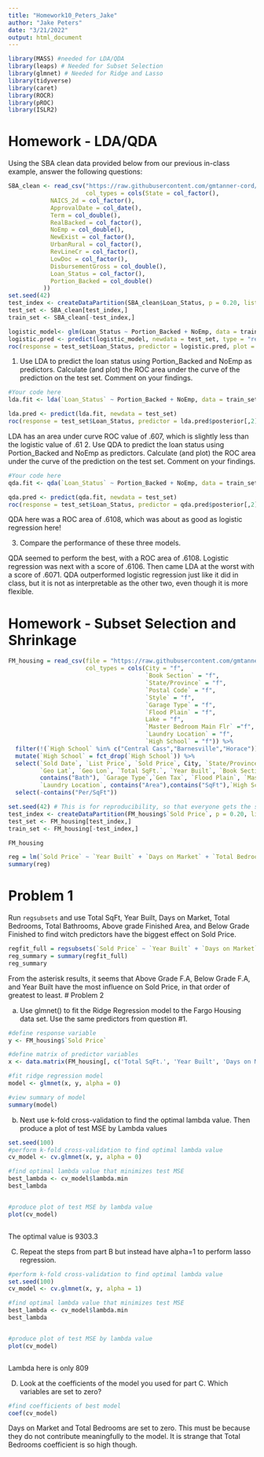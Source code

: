 ---
title: "Homework10_Peters_Jake"
author: "Jake Peters"
date: "3/21/2022"
output: html_document
---

```{r setup, include=FALSE}
library(MASS) #needed for LDA/QDA
library(leaps) # Needed for Subset Selection
library(glmnet) # Needed for Ridge and Lasso
library(tidyverse)
library(caret)
library(ROCR)
library(pROC)
library(ISLR2)
```


# Homework - LDA/QDA
Using the SBA clean data provided below from our previous in-class example, answer the following questions:
```{r}
SBA_clean <- read_csv("https://raw.githubusercontent.com/gmtanner-cord/DATA318/master/Original%20Data/SBA_clean.csv",
                      col_types = cols(State = col_factor(),
            NAICS_2d = col_factor(),
            ApprovalDate = col_date(),
            Term = col_double(),
            RealBacked = col_factor(),
            NoEmp = col_double(),
            NewExist = col_factor(),
            UrbanRural = col_factor(),
            RevLineCr = col_factor(),
            LowDoc = col_factor(),
            DisbursementGross = col_double(),
            Loan_Status = col_factor(),
            Portion_Backed = col_double()
          ))
set.seed(42)
test_index <- createDataPartition(SBA_clean$Loan_Status, p = 0.20, list = FALSE)
test_set <- SBA_clean[test_index,]
train_set <- SBA_clean[-test_index,]

logistic_model<- glm(Loan_Status ~ Portion_Backed + NoEmp, data = train_set, family = binomial)
logistic.pred <- predict(logistic_model, newdata = test_set, type = "response")
roc(response = test_set$Loan_Status, predictor = logistic.pred, plot = TRUE)
```

1. Use LDA to predict the loan status using Portion_Backed and NoEmp as predictors. Calculate (and plot) the ROC area under the curve of the prediction on the test set. Comment on your findings.
```{r}
#Your code here
lda.fit <- lda(`Loan_Status` ~ Portion_Backed + NoEmp, data = train_set)

lda.pred <- predict(lda.fit, newdata = test_set)
roc(response = test_set$Loan_Status, predictor = lda.pred$posterior[,2], plot = TRUE)
```
LDA has an area under curve ROC value of .607, which is slightly less than the logistic value of .61
2. Use QDA to predict the loan status using Portion_Backed and NoEmp as predictors. Calculate (and plot) the ROC area under the curve of the prediction on the test set. Comment on your findings.

```{r}
#Your code here
qda.fit <- qda(`Loan_Status` ~ Portion_Backed + NoEmp, data = train_set)

qda.pred <- predict(qda.fit, newdata = test_set)
roc(response = test_set$Loan_Status, predictor = qda.pred$posterior[,2], plot = TRUE)
```
QDA here was a ROC area of .6108, which was about as good as logistic regression here!

3. Compare the performance of these three models.

QDA seemed to perform the best, with a ROC area of .6108. Logistic regression was next with a score of .6106. Then came LDA at the worst with a score of .6071. QDA outperformed logistic regression just like it did in class, but it is not as interpretable as the other two, even though it is more flexible.

# Homework - Subset Selection and Shrinkage

```{r}
FM_housing = read_csv(file = "https://raw.githubusercontent.com/gmtanner-cord/DATA318/master/Original%20Data/FM_housing.csv",
                      col_types = cols(City = "f",
                                       `Book Section` = "f",
                                       `State/Province` = "f",
                                       `Postal Code` = "f",
                                       `Style` = "f",
                                       `Garage Type` = "f",
                                       `Flood Plain` = "f",
                                       Lake = "f",
                                       `Master Bedroom Main Flr` ="f",
                                       `Laundry Location` = "f",
                                       `High School` = "f")) %>%
  filter(!(`High School` %in% c("Central Cass","Barnesville","Horace"))) %>%
  mutate(`High School` = fct_drop(`High School`)) %>%
  select(`Sold Date`, `List Price`, `Sold Price`, City, `State/Province`, `Postal Code`,
         `Geo Lat`, `Geo Lon`, `Total SqFt.`, `Year Built`, `Book Section`, Style, `Total Bedrooms`,
         contains("Bath"), `Garage Type`,`Gen Tax`, `Flood Plain`, `Master Bedroom Main Flr`, Lake,
         `Laundry Location`, contains("Area"),contains("SqFt"),`High School`,`Days on Market`) %>%
  select(-contains("Per/SqFt"))

set.seed(42) # This is for reproducibility, so that everyone gets the same answers.
test_index <- createDataPartition(FM_housing$`Sold Price`, p = 0.20, list = FALSE)
test_set <- FM_housing[test_index,]
train_set <- FM_housing[-test_index,]

FM_housing
```
```{r}
reg = lm(`Sold Price` ~ `Year Built` + `Days on Market` + `Total Bedrooms` + `Total Bathrooms` + `Above Grade Finished Area` + `Below Grade Finished Area`, data = FM_housing)
summary(reg)

```

# Problem 1

Run `regsubsets` and use Total SqFt, Year Built, Days on Market, Total Bedrooms, Total Bathrooms, Above grade Finished Area, and Below Grade Finished to find witch predictors have the biggest effect on Sold Price.
```{r}
regfit_full = regsubsets(`Sold Price` ~ `Year Built` + `Days on Market` + `Total Bedrooms` + `Total Bathrooms` + `Above Grade Finished Area` + `Below Grade Finished Area`, data = FM_housing, nvmax = 19)
reg_summary = summary(regfit_full)
reg_summary 

```
From the asterisk results, it seems that Above Grade F.A, Below Grade F.A, and Year Built have the most influence on Sold Price, in that order of greatest to least.
# Problem 2

a) Use glmnet() to fit the Ridge Regression model to the Fargo Housing data set. Use the same predictors from question #1.

```{r}
#define response variable
y <- FM_housing$`Sold Price`

#define matrix of predictor variables
x <- data.matrix(FM_housing[, c('Total SqFt.', 'Year Built', 'Days on Market', 'Total Bedrooms', 'Total Bathrooms', 'Above Grade Finished Area', 'Below Grade Finished Area')])

#fit ridge regression model
model <- glmnet(x, y, alpha = 0)

#view summary of model
summary(model)


```


b) Next use k-fold cross-validation to find the optimal lambda value. Then produce a plot of test MSE by Lambda values


```{r}
set.seed(100)
#perform k-fold cross-validation to find optimal lambda value
cv_model <- cv.glmnet(x, y, alpha = 0)

#find optimal lambda value that minimizes test MSE
best_lambda <- cv_model$lambda.min
best_lambda


#produce plot of test MSE by lambda value
plot(cv_model) 



```
The optimal value is 9303.3

C) Repeat the steps from part B but instead have alpha=1 to perform lasso regression.

```{r}
#perform k-fold cross-validation to find optimal lambda value
set.seed(100)
cv_model <- cv.glmnet(x, y, alpha = 1)

#find optimal lambda value that minimizes test MSE
best_lambda <- cv_model$lambda.min
best_lambda


#produce plot of test MSE by lambda value
plot(cv_model) 



```
Lambda here is only 809 


D) Look at the coefficients of the model you used for part C. Which variables are set to zero?

```{r}
#find coefficients of best model
coef(cv_model)


```
Days on Market and Total Bedrooms are set to zero. This must be because they do not contribute meaningfully to the model. It is strange that Total Bedrooms coefficient is so high though.
